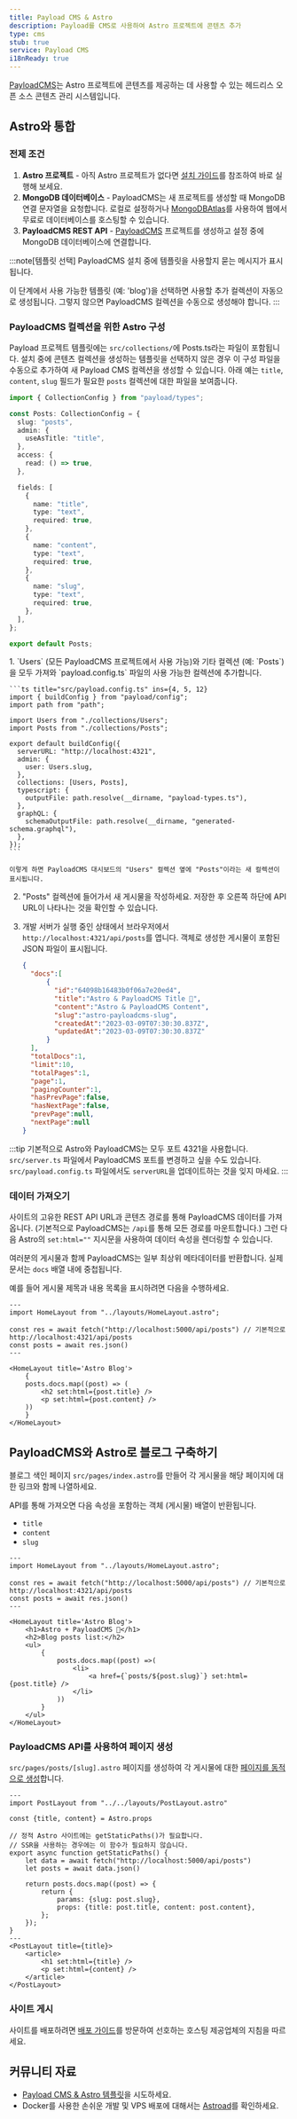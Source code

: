 ```yaml
---
title: Payload CMS & Astro
description: Payload를 CMS로 사용하여 Astro 프로젝트에 콘텐츠 추가
type: cms
stub: true
service: Payload CMS
i18nReady: true
---
```


[PayloadCMS](https://payloadcms.com/)는 Astro 프로젝트에 콘텐츠를 제공하는 데 사용할 수 있는 헤드리스 오픈 소스 콘텐츠 관리 시스템입니다.

## Astro와 통합

### 전제 조건

1. **Astro 프로젝트** - 아직 Astro 프로젝트가 없다면 [설치 가이드](/ko/install/auto/)를 참조하여 바로 실행해 보세요.
2. **MongoDB 데이터베이스** - PayloadCMS는 새 프로젝트를 생성할 때 MongoDB 연결 문자열을 요청합니다. 로컬로 설정하거나 [MongoDBAtlas](https://www.mongodb.com/)를 사용하여 웹에서 무료로 데이터베이스를 호스팅할 수 있습니다.
3. **PayloadCMS REST API** - [PayloadCMS](https://payloadcms.com/docs/getting-started/installation) 프로젝트를 생성하고 설정 중에 MongoDB 데이터베이스에 연결합니다.

:::note[템플릿 선택]
PayloadCMS 설치 중에 템플릿을 사용할지 묻는 메시지가 표시됩니다.

이 단계에서 사용 가능한 템플릿 (예: 'blog')을 선택하면 사용할 추가 컬렉션이 자동으로 생성됩니다. 그렇지 않으면 PayloadCMS 컬렉션을 수동으로 생성해야 합니다.
:::

### PayloadCMS 컬렉션을 위한 Astro 구성

Payload 프로젝트 템플릿에는 `src/collections/`에 Posts.ts라는 파일이 포함됩니다. 설치 중에 콘텐츠 컬렉션을 생성하는 템플릿을 선택하지 않은 경우 이 구성 파일을 수동으로 추가하여 새 Payload CMS 컬렉션을 생성할 수 있습니다. 아래 예는 `title`, `content`, `slug` 필드가 필요한 `posts` 컬렉션에 대한 파일을 보여줍니다.

```ts title="src/collections/Posts.ts"
import { CollectionConfig } from "payload/types";

const Posts: CollectionConfig = {
  slug: "posts",
  admin: {
    useAsTitle: "title",
  },
  access: {
    read: () => true,
  },

  fields: [
    {
      name: "title",
      type: "text",
      required: true,
    },
    {
      name: "content",
      type: "text",
      required: true,
    },
    {
      name: "slug",
      type: "text",
      required: true,
    },
  ],
};

export default Posts;
```

<Steps>
1. `Users` (모든 PayloadCMS 프로젝트에서 사용 가능)와 기타 컬렉션 (예: `Posts`)을 모두 가져와 `payload.config.ts` 파일의 사용 가능한 컬렉션에 추가합니다.

    ```ts title="src/payload.config.ts" ins={4, 5, 12}
    import { buildConfig } from "payload/config";
    import path from "path";

    import Users from "./collections/Users";
    import Posts from "./collections/Posts";

    export default buildConfig({
      serverURL: "http://localhost:4321",
      admin: {
        user: Users.slug,
      },
      collections: [Users, Posts],
      typescript: {
        outputFile: path.resolve(__dirname, "payload-types.ts"),
      },
      graphQL: {
        schemaOutputFile: path.resolve(__dirname, "generated-schema.graphql"),
      },
    });
    ```

    이렇게 하면 PayloadCMS 대시보드의 "Users" 컬렉션 옆에 "Posts"이라는 새 컬렉션이 표시됩니다.

2. "Posts" 컬렉션에 들어가서 새 게시물을 작성하세요. 저장한 후 오른쪽 하단에 API URL이 나타나는 것을 확인할 수 있습니다.

3. 개발 서버가 실행 중인 상태에서 브라우저에서 `http://localhost:4321/api/posts`를 엽니다. 객체로 생성한 게시물이 포함된 JSON 파일이 표시됩니다.

    ```json
    {
      "docs":[
          {
            "id":"64098b16483b0f06a7e20ed4",
            "title":"Astro & PayloadCMS Title 🚀",
            "content":"Astro & PayloadCMS Content",
            "slug":"astro-payloadcms-slug",
            "createdAt":"2023-03-09T07:30:30.837Z",
            "updatedAt":"2023-03-09T07:30:30.837Z"
          }
      ],
      "totalDocs":1,
      "limit":10,
      "totalPages":1,
      "page":1,
      "pagingCounter":1,
      "hasPrevPage":false,
      "hasNextPage":false,
      "prevPage":null,
      "nextPage":null
    }
    ```
</Steps>

:::tip
기본적으로 Astro와 PayloadCMS는 모두 포트 4321을 사용합니다. `src/server.ts` 파일에서 PayloadCMS 포트를 변경하고 싶을 수도 있습니다. `src/payload.config.ts` 파일에서도 `serverURL`을 업데이트하는 것을 잊지 마세요.
:::

### 데이터 가져오기

사이트의 고유한 REST API URL과 콘텐츠 경로를 통해 PayloadCMS 데이터를 가져옵니다. (기본적으로 PayloadCMS는 `/api`를 통해 모든 경로를 마운트합니다.) 그런 다음 Astro의 `set:html=""` 지시문을 사용하여 데이터 속성을 렌더링할 수 있습니다.

여러분의 게시물과 함께 PayloadCMS는 일부 최상위 메타데이터를 반환합니다. 실제 문서는 `docs` 배열 내에 중첩됩니다.

예를 들어 게시물 제목과 내용 목록을 표시하려면 다음을 수행하세요.

```astro title="src/pages/index.astro"
---
import HomeLayout from "../layouts/HomeLayout.astro";

const res = await fetch("http://localhost:5000/api/posts") // 기본적으로 http://localhost:4321/api/posts
const posts = await res.json()
---

<HomeLayout title='Astro Blog'>
	{
    posts.docs.map((post) => (
        <h2 set:html={post.title} />
        <p set:html={post.content} />
    ))
	}
</HomeLayout>
```

## PayloadCMS와 Astro로 블로그 구축하기

블로그 색인 페이지 `src/pages/index.astro`를 만들어 각 게시물을 해당 페이지에 대한 링크와 함께 나열하세요.

API를 통해 가져오면 다음 속성을 포함하는 객체 (게시물) 배열이 반환됩니다.

- `title`
- `content`
- `slug`

```astro title="src/pages/index.astro"
---
import HomeLayout from "../layouts/HomeLayout.astro";

const res = await fetch("http://localhost:5000/api/posts") // 기본적으로 http://localhost:4321/api/posts
const posts = await res.json()
---

<HomeLayout title='Astro Blog'>
	<h1>Astro + PayloadCMS 🚀</h1>
	<h2>Blog posts list:</h2>
	<ul>
		{
			posts.docs.map((post) =>(
				<li>
					<a href={`posts/${post.slug}`} set:html={post.title} />
				</li>
			))
		}
	</ul>
</HomeLayout>
```

### PayloadCMS API를 사용하여 페이지 생성

`src/pages/posts/[slug].astro` 페이지를 생성하여 각 게시물에 대한 [페이지를 동적으로 생성](/ko/guides/routing/#동적-경로)합니다.

```astro title="src/pages/posts/[slug].astro"
---
import PostLayout from "../../layouts/PostLayout.astro"

const {title, content} = Astro.props

// 정적 Astro 사이트에는 getStaticPaths()가 필요합니다.
// SSR을 사용하는 경우에는 이 함수가 필요하지 않습니다.
export async function getStaticPaths() {
    let data = await fetch("http://localhost:5000/api/posts")
    let posts = await data.json()

    return posts.docs.map((post) => {
        return {
            params: {slug: post.slug},
            props: {title: post.title, content: post.content},
        };
    });
} 
---
<PostLayout title={title}>
    <article>
        <h1 set:html={title} />
        <p set:html={content} />
    </article>
</PostLayout>
```

### 사이트 게시

사이트를 배포하려면 [배포 가이드](/ko/guides/deploy/)를 방문하여 선호하는 호스팅 제공업체의 지침을 따르세요.

## 커뮤니티 자료

- [Payload CMS & Astro 템플릿](https://github.com/Lambdo-Labs/payloadcms-astro-template)을 시도하세요.
- Docker를 사용한 손쉬운 개발 및 VPS 배포에 대해서는 [Astroad](https://github.com/mooxl/astroad)를 확인하세요.